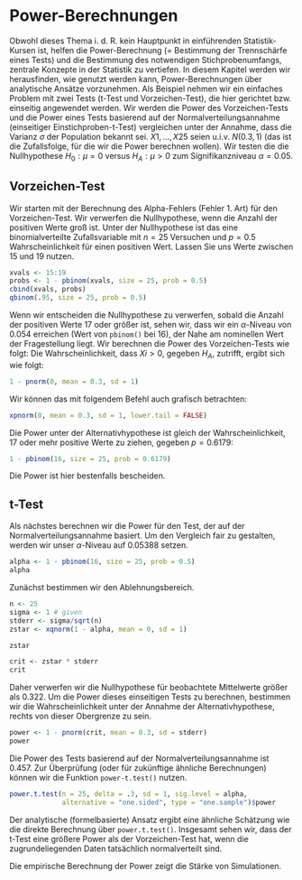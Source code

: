 # Power-Berechnungen {#powerberechnung}
Obwohl dieses Thema i. d. R. kein Hauptpunkt in einführenden Statistik-Kursen ist, helfen die Power-Berechnung (= Bestimmung der Trennschärfe eines Tests) und die Bestimmung des notwendigen Stichprobenumfangs, zentrale Konzepte in der Statistik zu vertiefen. In diesem Kapitel werden wir herausfinden, wie \textsf{R} genutzt werden kann, Power-Berechnungen über analytische Ansätze vorzunehmen. Als Beispiel nehmen wir ein einfaches Problem mit zwei Tests (t-Test und Vorzeichen-Test), die hier gerichtet bzw. einseitig angewendet werden.
Wir werden die Power des Vorzeichen-Tests und die Power eines Tests basierend auf der Normalverteilungsannahme (einseitiger Einstichproben-t-Test) vergleichen unter der Annahme, dass die Varianz $\sigma$ der Population bekannt sei. $X1, ... , X25$ seien u.i.v. $N(0.3, 1)$ (das ist die Zufallsfolge, für die wir die Power berechnen wollen). Wir testen die die Nullhypothese $H_0: \mu = 0$ versus $H_A: \mu > 0$ zum Signifikanzniveau $\alpha = 0.05$. 

## Vorzeichen-Test
Wir starten mit der Berechnung des Alpha-Fehlers (Fehler 1. Art) für den Vorzeichen-Test. Wir verwerfen die Nullhypothese, wenn die Anzahl der positiven Werte groß ist. Unter der Nullhypothese ist das eine binomialverteilte Zufallsvariable mit $n = 25$ Versuchen und $p = 0.5$ Wahrscheinlichkeit für einen positiven Wert. Lassen Sie uns Werte zwischen 15 und 19 nutzen.

```r
xvals <- 15:19
probs <- 1 - pbinom(xvals, size = 25, prob = 0.5)
cbind(xvals, probs)
qbinom(.95, size = 25, prob = 0.5)
```

Wenn wir entscheiden die Nullhypothese zu verwerfen, sobald die Anzahl der positiven Werte 17 oder größer ist, sehen wir, dass wir ein $\alpha$-Niveau von $0.054$ erreichen (Wert von `pbinom()` bei 16), der Nahe am nominellen Wert der Fragestellung liegt.
Wir berechnen die Power des Vorzeichen-Tests wie folgt: Die Wahrscheinlichkeit, dass $Xi > 0$, gegeben $H_A$, zutrifft, ergibt sich wie folgt:

```r
1 - pnorm(0, mean = 0.3, sd = 1)
```

Wir können das mit folgendem Befehl auch grafisch betrachten:

```r
xpnorm(0, mean = 0.3, sd = 1, lower.tail = FALSE)
```

Die Power unter der Alternativhypothese ist gleich der Wahrscheinlichkeit, 17 oder mehr positive Werte zu ziehen, gegeben $p = 0.6179$:

```r
1 - pbinom(16, size = 25, prob = 0.6179)
```

Die Power ist hier bestenfalls bescheiden.

## t-Test
Als nächstes berechnen wir die Power für den Test, der auf der Normalverteilungsannahme basiert. Um den Vergleich fair zu gestalten, werden wir unser $\alpha$-Niveau auf $0.05388$ setzen.

```r
alpha <- 1 - pbinom(16, size = 25, prob = 0.5)
alpha
```

Zunächst bestimmen wir den Ablehnungsbereich.

```r
n <- 25
sigma <- 1 # given
stderr <- sigma/sqrt(n)
zstar <- xqnorm(1 - alpha, mean = 0, sd = 1)

zstar

crit <- zstar * stderr
crit
```

Daher verwerfen wir die Nullhypothese für beobachtete Mittelwerte größer als $0.322$.
Um die Power dieses einseitigen Tests zu berechnen, bestimmen wir die Wahrscheinlichkeit unter der Annahme der Alternativhypothese, rechts von dieser Obergrenze zu sein.

```r
power <- 1 - pnorm(crit, mean = 0.3, sd = stderr)
power
```

Die Power des Tests basierend auf der Normalverteilungsannahme ist $0.457$. Zur Überprüfung (oder für zukünftige ähnliche Berechnungen) können wir die Funktion `power-t.test()` nutzen.

```r
power.t.test(n = 25, delta = .3, sd = 1, sig.level = alpha, 
             alternative = "one.sided", type = "one.sample")$power
```

Der analytische (formelbasierte) Ansatz ergibt eine ähnliche Schätzung wie die direkte Berechnung über `power.t.test()`.
Insgesamt sehen wir, dass der t-Test eine größere Power als der Vorzeichen-Test hat, wenn die zugrundeliegenden Daten tatsächlich normalverteilt sind.

:::{.note data-latex=""}
Die empirische Berechnung der Power zeigt die Stärke von Simulationen.
:::
